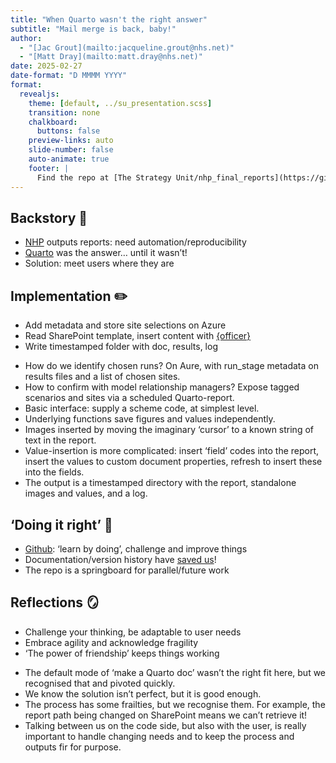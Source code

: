 ---
title: "When Quarto wasn't the right answer"
subtitle: "Mail merge is back, baby!"
author: 
  - "[Jac Grout](mailto:jacqueline.grout@nhs.net)"
  - "[Matt Dray](mailto:matt.dray@nhs.net)"
date: 2025-02-27
date-format: "D MMMM YYYY"
format:
  revealjs:
    theme: [default, ../su_presentation.scss]
    transition: none
    chalkboard:
      buttons: false
    preview-links: auto
    slide-number: false
    auto-animate: true
    footer: |
      Find the repo at [The Strategy Unit/nhp_final_reports](https://github.com/The-Strategy-Unit/nhp_final_reports)
---

## Backstory 📖

* [NHP](https://connect.strategyunitwm.nhs.uk/nhp/project_information/) outputs reports: need automation/reproducibility
* [Quarto](https://quarto.org/) was the answer... until it wasn't!
* Solution: meet users where they are

## Implementation ✏️

* Add metadata and store site selections on Azure
* Read SharePoint template, insert content with [{officer}](https://davidgohel.github.io/officer/)
* Write timestamped folder with doc, results, log

::: {.notes}
* How do we identify chosen runs? On Aure, with run_stage metadata on results files and a list of chosen sites.
* How to confirm with model relationship managers? Expose tagged scenarios and sites via a scheduled Quarto-report.
* Basic interface: supply a scheme code, at simplest level.
* Underlying functions save figures and values independently.
* Images inserted by moving the imaginary 'cursor' to a known string of text in the report.
* Value-insertion is more complicated: insert 'field' codes into the report, insert the values to custom document properties, refresh to insert these into the fields.
* The output is a timestamped directory with the report, standalone images and values, and a log.
:::

## 'Doing it right' 💯

* [Github](https://github.com/The-Strategy-Unit/nhp_final_reports): 'learn by doing', challenge and improve things
* Documentation/version history have [saved us](https://github.com/The-Strategy-Unit/nhp_final_reports/pull/123)!
* The repo is a springboard for parallel/future work

## Reflections 🪞

* Challenge your thinking, be adaptable to user needs
* Embrace agility and acknowledge fragility
* 'The power of friendship' keeps things working

::: {.notes}
* The default mode of 'make a Quarto doc' wasn't the right fit here, but we recognised that and pivoted quickly.
* We know the solution isn't perfect, but it is good enough.
* The process has some frailties, but we recognise them. For example, the report path being changed on SharePoint means we can't retrieve it!
* Talking between us on the code side, but also with the user, is really important to handle changing needs and to keep the process and outputs fir for purpose.
:::
